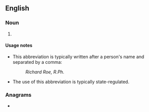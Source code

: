 {{also|RPH}}
==English==

===Noun===
{{head|en|noun}}

# {{lb|en|US}} {{abbreviation of|lang=en|[[registered]] [[pharmacist]]}}

====Usage notes====
* This abbreviation is typically written after a person's name and separated by a comma:
*: ''Richard Roe, R.Ph.''
* The use of this abbreviation is typically state-regulated.

===Anagrams===
* {{anagrams|en|a=hpr|HPR|HRP|hPR|phr}}